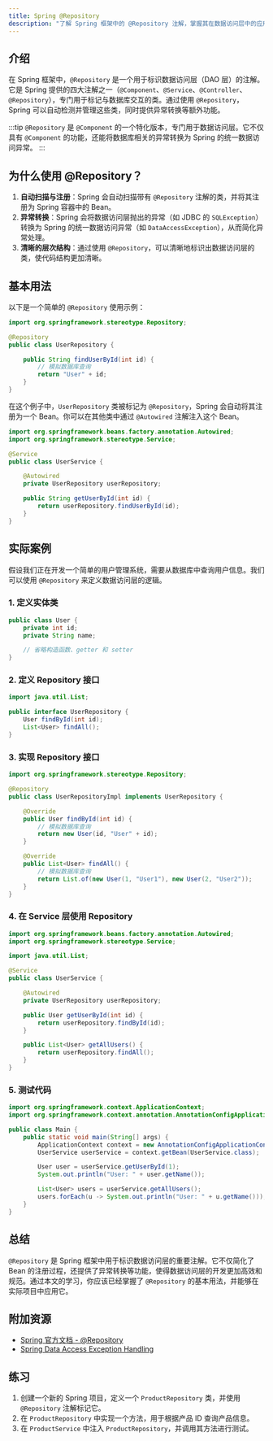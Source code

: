 ```yaml
---
title: Spring @Repository
description: "了解 Spring 框架中的 @Repository 注解，掌握其在数据访问层中的应用，并通过实际案例加深理解。"
---
```


## 介绍

在 Spring 框架中，`@Repository` 是一个用于标识数据访问层（DAO 层）的注解。它是 Spring 提供的四大注解之一（`@Component`、`@Service`、`@Controller`、`@Repository`），专门用于标记与数据库交互的类。通过使用 `@Repository`，Spring 可以自动检测并管理这些类，同时提供异常转换等额外功能。

:::tip
`@Repository` 是 `@Component` 的一个特化版本，专门用于数据访问层。它不仅具有 `@Component` 的功能，还能将数据库相关的异常转换为 Spring 的统一数据访问异常。
:::

## 为什么使用 @Repository？

1. **自动扫描与注册**：Spring 会自动扫描带有 `@Repository` 注解的类，并将其注册为 Spring 容器中的 Bean。
2. **异常转换**：Spring 会将数据访问层抛出的异常（如 JDBC 的 `SQLException`）转换为 Spring 的统一数据访问异常（如 `DataAccessException`），从而简化异常处理。
3. **清晰的层次结构**：通过使用 `@Repository`，可以清晰地标识出数据访问层的类，使代码结构更加清晰。

## 基本用法

以下是一个简单的 `@Repository` 使用示例：

```java
import org.springframework.stereotype.Repository;

@Repository
public class UserRepository {

    public String findUserById(int id) {
        // 模拟数据库查询
        return "User" + id;
    }
}
```

在这个例子中，`UserRepository` 类被标记为 `@Repository`，Spring 会自动将其注册为一个 Bean。你可以在其他类中通过 `@Autowired` 注解注入这个 Bean。

```java
import org.springframework.beans.factory.annotation.Autowired;
import org.springframework.stereotype.Service;

@Service
public class UserService {

    @Autowired
    private UserRepository userRepository;

    public String getUserById(int id) {
        return userRepository.findUserById(id);
    }
}
```

## 实际案例

假设我们正在开发一个简单的用户管理系统，需要从数据库中查询用户信息。我们可以使用 `@Repository` 来定义数据访问层的逻辑。

### 1. 定义实体类

```java
public class User {
    private int id;
    private String name;

    // 省略构造函数、getter 和 setter
}
```

### 2. 定义 Repository 接口

```java
import java.util.List;

public interface UserRepository {
    User findById(int id);
    List<User> findAll();
}
```

### 3. 实现 Repository 接口

```java
import org.springframework.stereotype.Repository;

@Repository
public class UserRepositoryImpl implements UserRepository {

    @Override
    public User findById(int id) {
        // 模拟数据库查询
        return new User(id, "User" + id);
    }

    @Override
    public List<User> findAll() {
        // 模拟数据库查询
        return List.of(new User(1, "User1"), new User(2, "User2"));
    }
}
```

### 4. 在 Service 层使用 Repository

```java
import org.springframework.beans.factory.annotation.Autowired;
import org.springframework.stereotype.Service;

import java.util.List;

@Service
public class UserService {

    @Autowired
    private UserRepository userRepository;

    public User getUserById(int id) {
        return userRepository.findById(id);
    }

    public List<User> getAllUsers() {
        return userRepository.findAll();
    }
}
```

### 5. 测试代码

```java
import org.springframework.context.ApplicationContext;
import org.springframework.context.annotation.AnnotationConfigApplicationContext;

public class Main {
    public static void main(String[] args) {
        ApplicationContext context = new AnnotationConfigApplicationContext(AppConfig.class);
        UserService userService = context.getBean(UserService.class);

        User user = userService.getUserById(1);
        System.out.println("User: " + user.getName());

        List<User> users = userService.getAllUsers();
        users.forEach(u -> System.out.println("User: " + u.getName()));
    }
}
```

## 总结

`@Repository` 是 Spring 框架中用于标识数据访问层的重要注解。它不仅简化了 Bean 的注册过程，还提供了异常转换等功能，使得数据访问层的开发更加高效和规范。通过本文的学习，你应该已经掌握了 `@Repository` 的基本用法，并能够在实际项目中应用它。

## 附加资源

- [Spring 官方文档 - @Repository](https://docs.spring.io/spring-framework/docs/current/reference/html/core.html#beans-stereotype-annotations)
- [Spring Data Access Exception Handling](https://docs.spring.io/spring-framework/docs/current/reference/html/data-access.html#dao-exceptions)

## 练习

1. 创建一个新的 Spring 项目，定义一个 `ProductRepository` 类，并使用 `@Repository` 注解标记它。
2. 在 `ProductRepository` 中实现一个方法，用于根据产品 ID 查询产品信息。
3. 在 `ProductService` 中注入 `ProductRepository`，并调用其方法进行测试。

